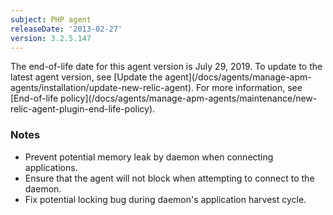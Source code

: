 ```yaml
---
subject: PHP agent
releaseDate: '2013-02-27'
version: 3.2.5.147
---
```


<Callout variant="important">
  The end-of-life date for this agent version is July 29, 2019. To update to the latest agent version, see [Update the agent](/docs/agents/manage-apm-agents/installation/update-new-relic-agent). For more information, see [End-of-life policy](/docs/agents/manage-apm-agents/maintenance/new-relic-agent-plugin-end-life-policy).
</Callout>

### Notes

* Prevent potential memory leak by daemon when connecting applications.
* Ensure that the agent will not block when attempting to connect to the daemon.
* Fix potential locking bug during daemon's application harvest cycle.

